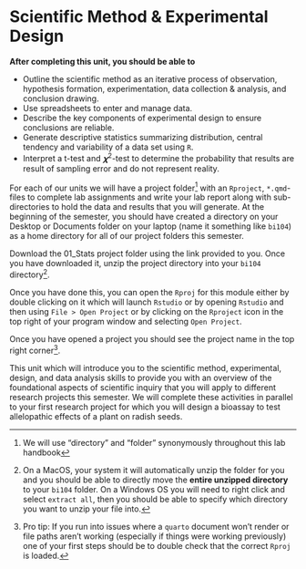 # Scientific Method & Experimental Design {#sec-scientific-method--experimental-design}

**After completing this unit, you should be able to**

-   Outline the scientific method as an iterative process of observation, hypothesis formation, experimentation, data collection & analysis, and conclusion drawing.
-   Use spreadsheets to enter and manage data.
-   Describe the key components of experimental design to ensure conclusions are reliable.
-   Generate descriptive statistics summarizing distribution, central tendency and variability of a data set using `R`.
-   Interpret a t-test and $𝛘^2$-test to determine the probability that results are result of sampling error and do not represent reality.

For each of our units we will have a project folder[^a_exp-design-analysis-1] with an `Rproject`, `*.qmd`-files to complete lab assignments and write your lab report along with sub-directories to hold the data and results that you will generate. At the beginning of the semester, you should have created a directory on your Desktop or Documents folder on your laptop (name it something like `bi104`) as a home directory for all of our project folders this semester.

[^a_exp-design-analysis-1]: We will use "directory" and "folder" synonymously throughout this lab handbook

Download the 01_Stats project folder using the link provided to you. Once you have downloaded it, unzip the project directory into your `bi104` directory[^a_exp-design-analysis-2].

[^a_exp-design-analysis-2]: On a MacOS, your system it will automatically unzip the folder for you and you should be able to directly move the **entire unzipped directory** to your `bi104` folder. On a Windows OS you will need to right click and select `extract all`, then you should be able to specify which directory you want to unzip your file into.

Once you have done this, you can open the `Rproj` for this module either by double clicking on it which will launch `Rstudio` or by opening `Rstudio` and then using `File > Open Project` or by clicking on the `Rproject` icon in the top right of your program window and selecting `Open Project`.

Once you have opened a project you should see the project name in the top right corner[^a_exp-design-analysis-3].

[^a_exp-design-analysis-3]: Pro tip: If you run into issues where a `quarto` document won't render or file paths aren't working (especially if things were working previously) one of your first steps should be to double check that the correct `Rproj` is loaded.

This unit which will introduce you to the scientific method, experimental, design, and data analysis skills to provide you with an overview of the foundational aspects of scientific inquiry that you will apply to different research projects this semester. We will complete these activities in parallel to your first research project for which you will design a bioassay to test allelopathic effects of a plant on radish seeds.
